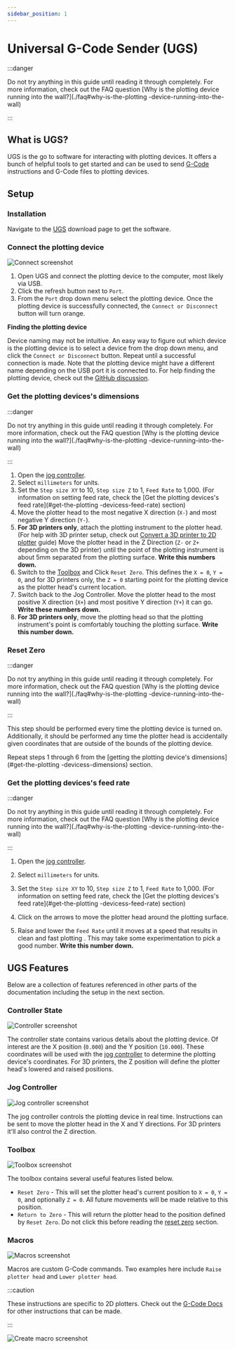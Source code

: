 ```yaml
---
sidebar_position: 1
---
```


# Universal G-Code Sender (UGS)

:::danger

Do not try anything in this guide until reading it through completely. For more information, check out the FAQ question [Why is the plotting device running into the wall?](./faq#why-is-the-plotting -device-running-into-the-wall)

:::

## What is UGS?

UGS is the go to software for interacting with plotting devices. It offers a bunch of helpful tools to get started and can be used to send [G-Code](./gcode) instructions and G-Code files to plotting devices. 

## Setup

### Installation

Navigate to the [UGS](https://winder.github.io/ugs_website/download/) download page to get the software. 

### Connect the plotting device

![Connect screenshot](/img/ugs/connect.png)

1. Open UGS and connect the plotting device to the computer, most likely via USB.
2. Click the refresh button next to `Port`. 
3. From the `Port` drop down menu select the plotting device. Once the plotting device is successfully connected, the `Connect or Disconnect` button will turn orange. 

**Finding the plotting device**

Device naming may not be intuitive. An easy way to figure out which device is the plotting device is to select a device from the drop down menu, and click the `Connect or Disconnect` button. Repeat until a successful connection is made. Note that the plotting device might have a different name depending on the USB port it is connected to. For help finding the plotting device, check out the [GitHub discussion](https://github.com/TravisBumgarner/gcode2dplotterart/discussions/3).

### Get the plotting devices's dimensions

:::danger

Do not try anything in this guide until reading it through completely. For more information, check out the FAQ question [Why is the plotting device running into the wall?](./faq#why-is-the-plotting -device-running-into-the-wall)

:::

1. Open the [jog controller](#jog-controller). 
1. Select `millimeters` for units.
1. Set the `Step size XY` to 10, `Step size Z` to 1, `Feed Rate` to 1,000. (For information on setting feed rate, check the [Get the plotting devices's feed rate](#get-the-plotting -devicess-feed-rate) section)
1. Move the plotter head to the most negative X direction (`X-`) and most negative Y direction (`Y-`). 
1. **For 3D printers only**, attach the plotting instrument to the plotter head. (For help with 3D printer setup, check out [Convert a 3D printer to 2D plotter](convert-3d-to-2d) guide) Move the plotter head in the Z Direction (`Z-` or `Z+` depending on the 3D printer) until the point of the plotting instrument is about 5mm separated from the plotting surface. **Write this numbers down.**
1. Switch to the [Toolbox](#toolbox) and Click `Reset Zero`. This defines the `X = 0`, `Y = 0`, and for 3D printers only, the `Z = 0` starting point for the plotting device as the plotter head's current location.
1. Switch back to the Jog Controller. Move the plotter head to the most positive X direction (`X+`) and most positive Y direction (`Y+`) it can go. **Write these numbers down.**
1. **For 3D printers only**, move the plotting head so that the plotting instrument's point is comfortably touching the plotting surface. **Write this number down.**

### Reset Zero

:::danger

Do not try anything in this guide until reading it through completely. For more information, check out the FAQ question [Why is the plotting device running into the wall?](./faq#why-is-the-plotting -device-running-into-the-wall)

:::

This step should be performed every time the plotting device is turned on. Additionally, it should be performed any time the plotter head is accidentally given coordinates that are outside of the bounds of the plotting device. 

Repeat steps 1 through 6 from the [getting the plotting device's dimensions](#get-the-plotting -devicess-dimensions) section.

### Get the plotting devices's feed rate

:::danger

Do not try anything in this guide until reading it through completely. For more information, check out the FAQ question [Why is the plotting device running into the wall?](./faq#why-is-the-plotting -device-running-into-the-wall)

:::

1. Open the [jog controller](#jog-controller). 
1. Select `millimeters` for units.
1. Set the `Step size XY` to 10, `Step size Z` to 1, `Feed Rate` to 1,000. (For information on setting feed rate, check the [Get the plotting devices's feed rate](#get-the-plotting -devicess-feed-rate) section)

7. Click on the arrows to move the plotter head around the plotting surface. 
8. Raise and lower the `Feed Rate` until it moves at a speed that results in clean and fast plotting . This may take some experimentation to pick a good number. **Write this number down.**

## UGS Features

Below are a collection of features referenced in other parts of the documentation including the setup in the next section. 

### Controller State

![Controller screenshot](/img/ugs/controllerstate.png)

The controller state contains various details about the plotting device. Of interest are the X position (`0.000`) and the Y position (`10.000`). These coordinates will be used with the [jog controller](#jog-controller) to determine the plotting device's coordinates. For 3D printers, the Z position will define the plotter head's lowered and raised positions.

### Jog Controller

![Jog controller screenshot](/img/ugs/jogcontroller.png)

The jog controller controls the plotting device in real time. Instructions can be sent to move the plotter head in the X and Y directions. For 3D printers it'll also control the Z direction.

### Toolbox

![Toolbox screenshot](/img/ugs/toolbox.png)

The toolbox contains several useful features listed below.

- `Reset Zero` - This will set the plotter head's current position to `X = 0`, `Y = 0`, and optionally `Z = 0`. All future movements will be made relative to this position. 
- `Return to Zero` - This will return the plotter head to the position defined by `Reset Zero`. Do not click this before reading the [reset zero](#reset-zero) section.



### Macros

![Macros screenshot](/img/ugs/macros.png)

Macros are custom G-Code commands. Two examples here include `Raise plotter head` and `Lower plotter head`. 

:::caution

These instructions are specific to 2D plotters. Check out the [G-Code Docs](./gcode) for other instructions that can be made.

:::

![Create macro screenshot](/img/ugs/macro-create.png)
